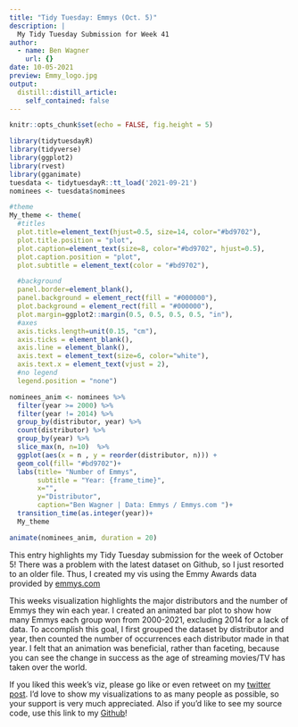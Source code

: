```yaml
---
title: "Tidy Tuesday: Emmys (Oct. 5)"
description: |
  My Tidy Tuesday Submission for Week 41
author:
  - name: Ben Wagner
    url: {}
date: 10-05-2021
preview: Emmy_logo.jpg
output:
  distill::distill_article:
    self_contained: false
---
```



```r
knitr::opts_chunk$set(echo = FALSE, fig.height = 5)
```

```r
library(tidytuesdayR)
library(tidyverse)
library(ggplot2)
library(rvest)
library(gganimate)
tuesdata <- tidytuesdayR::tt_load('2021-09-21')
nominees <- tuesdata$nominees
```

```r

#theme
My_theme <- theme(
  #titles
  plot.title=element_text(hjust=0.5, size=14, color="#bd9702"),
  plot.title.position = "plot",
  plot.caption=element_text(size=8, color="#bd9702", hjust=0.5),
  plot.caption.position = "plot",
  plot.subtitle = element_text(color = "#bd9702"),

  #background
  panel.border=element_blank(),
  panel.background = element_rect(fill = "#000000"),
  plot.background = element_rect(fill = "#000000"),
  plot.margin=ggplot2::margin(0.5, 0.5, 0.5, 0.5, "in"),
  #axes
  axis.ticks.length=unit(0.15, "cm"),
  axis.ticks = element_blank(),
  axis.line = element_blank(),
  axis.text = element_text(size=6, color="white"),
  axis.text.x = element_text(vjust = 2),
  #no legend
  legend.position = "none")
```


```r
nominees_anim <- nominees %>% 
  filter(year >= 2000) %>%
  filter(year != 2014) %>% 
  group_by(distributor, year) %>% 
  count(distributor) %>% 
  group_by(year) %>% 
  slice_max(n, n=10)  %>% 
  ggplot(aes(x = n , y = reorder(distributor, n))) +
  geom_col(fill= "#bd9702")+
  labs(title= "Number of Emmys",
       subtitle = "Year: {frame_time}",
       x="",
       y="Distributor",
       caption="Ben Wagner | Data: Emmys / Emmys.com ")+
  transition_time(as.integer(year))+
  My_theme

animate(nominees_anim, duration = 20)
```


This entry highlights my Tidy Tuesday submission for the week of October 5! There was a problem with the latest dataset on Github, so I just resorted to an older file. Thus, I created my vis using the Emmy Awards data provided by [emmys.com](https://www.emmys.com/awards/nominations/award-search) 

This weeks visualization highlights the major distributors and the number of Emmys they win each year. I created an animated bar plot to show how many Emmys each group won from 2000-2021, excluding 2014 for a lack of data. To accomplish this goal, I first grouped the dataset by distributor and year, then counted the number of occurrences each distributor made in that year. I felt that an animation was beneficial, rather than faceting, because you can see the change in success as the age of streaming movies/TV has taken over the world.

If you liked this week's viz, please go like or even retweet on my [twitter post](). I'd love to show my visualizations to as many people as possible, so your support is very much appreciated. Also if you'd like to see my source code, use this link to my [Github](https://github.com/bennywags15/Tidy_Tuesday/blob/main/Tidy%20Tuesday/tidy_tuesdayOct5.Rmd)!


